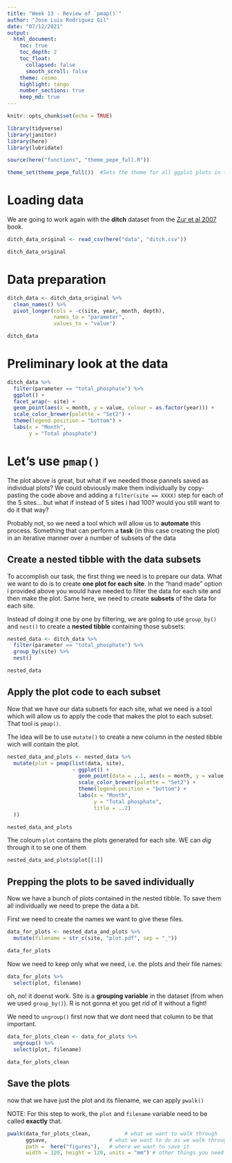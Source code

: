 ```yaml
---
title: "Week 13 - Review of `pmap()`"
author: "Jose Luis Rodriguez Gil"
date: "07/12/2021"
output: 
  html_document:
    toc: true
    toc_depth: 2
    toc_float:
      collapsed: false
      smooth_scroll: false
    theme: cosmo
    highlight: tango
    number_sections: true
    keep_md: true
---
```


```r
knitr::opts_chunk$set(echo = TRUE)
```

```r

library(tidyverse)
library(janitor)
library(here)
library(lubridate) 

```

```r

source(here("functions", "theme_pepe_full.R"))

theme_set(theme_pepe_full())  #Sets the theme for all ggplot plots in this .Rmd file (no need to call it in the plot itself)

```

# Loading data

We are going to work again with the **ditch** dataset from the [Zur et al 2007](https://www.highstat.com/index.php/analysing-ecological-data) book.

```r

ditch_data_original <- read_csv(here("data", "ditch.csv"))

ditch_data_original

```

# Data preparation

```r

ditch_data <- ditch_data_original %>% 
  clean_names() %>% 
  pivot_longer(cols = -c(site, year, month, depth),
               names_to = "parameter",
               values_to = "value")

ditch_data

```

# Preliminary look at the data

```r

ditch_data %>% 
  filter(parameter == "total_phosphate") %>% 
  ggplot() +
  facet_wrap(~ site) +
  geom_point(aes(x = month, y = value, colour = as.factor(year))) + 
  scale_color_brewer(palette = "Set2") +
  theme(legend.position = "bottom") +
  labs(x = "Month",
       y = "Total phosphate")

```

#  Let's use `pmap()`

The plot above is great, but what if we needed those pannels saved as individual plots? We could obviously make them individually by copy-pasting the code above and adding a `filter(site == XXXX)` step for each of the 5 sites... but what if instead of 5 sites i had 100? would you still want to do it that way?

Probably not, so we need a tool which will allow us to **automate** this process. Something that can perform a **task** (in this case creating the plot) in an iterative manner over a number of subsets of the data

## Create a nested tibble with the data subsets

To accomplish our task, the first thing we need is to prepare our data. What we want to do is to create **one plot for each site**. In the "hand made" option i provided above you would have needed to filter the data for each site and then make the plot. Same here, we need to create **subsets** of the data for each site.

Instead of doing it one by one by filtering, we are going to use `group_by()` and `nest()` to create a **nested tibble** containing those subsets:

```r

nested_data <- ditch_data %>% 
  filter(parameter == "total_phosphate") %>% 
  group_by(site) %>% 
  nest()

nested_data

```

## Apply the plot code to each subset

Now that we have our data subsets for each site, what we need is a tool which will allow us to apply the code that makes the plot to each subset. That tool is `pmap()`.

The idea will be to use `mutate()` to create a new column in the nested tibble wich will contain the plot.

```r

nested_data_and_plots <- nested_data %>% 
  mutate(plot = pmap(list(data, site),
                     ~ ggplot() +
                       geom_point(data = ..1, aes(x = month, y = value, colour = as.factor(year))) + 
                       scale_color_brewer(palette = "Set2") +
                       theme(legend.position = "bottom") +
                       labs(x = "Month",
                            y = "Total phosphate",
                            title = ..2)
  ))

nested_data_and_plots

```


The coloum `plot` contains the plots generated for each site. WE can *dig* through it to se one of them

```r

nested_data_and_plots$plot[[1]]

```

## Prepping the plots to be saved individually

Now we have a bunch of plots contained in the nested tibble. To save them all individually we need to prepe the data a bit. 

First we need to create the names we want to give these files.


```r

data_for_plots <- nested_data_and_plots %>% 
  mutate(filename = str_c(site, "plot.pdf", sep = "_"))

data_for_plots

```

Now we need to keep only what we need, i.e. the plots and their file names:

```r

data_for_plots %>% 
  select(plot, filename)

```

oh, no! it doenst work. Site is a **grouping variable** in the dataset (from when we used `group_by()`). R is not gonna et you get rid of it without a fight!

We need to `ungroup()` first now that we dont need that column to be that important.


```r

data_for_plots_clean <- data_for_plots %>% 
  ungroup() %>% 
  select(plot, filename)

data_for_plots_clean

```


## Save the plots

now that we have just the plot and its filename, we can apply `pwalk()`

NOTE: For this step to work, the `plot` and `filename` variable need to be called **exactly** that.

```r

pwalk(data_for_plots_clean,           # what we want to walk through
      ggsave,                    # what we want to do as we walk through the object   
      path =  here("figures"),   # where we want to save it
      width = 120, height = 120, units = "mm") # other things you need for ggsave

```

